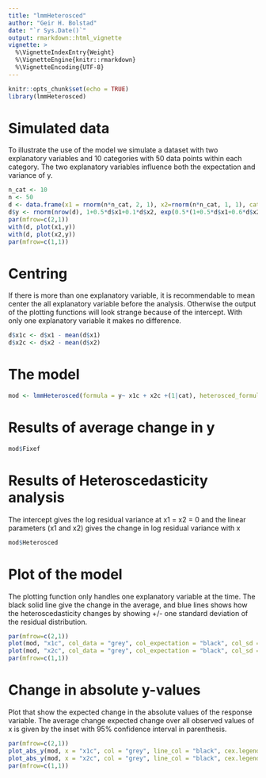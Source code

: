 ```yaml
---
title: "lmmHeterosced"
author: "Geir H. Bolstad"
date: "`r Sys.Date()`"
output: rmarkdown::html_vignette
vignette: >
  %\VignetteIndexEntry{Weight}
  %\VignetteEngine{knitr::rmarkdown}
  %\VignetteEncoding{UTF-8}
---
```

<!---  
output: 
  word_document:
    fig_caption: true
-->


<!--- 
                          NB! Build & Reload does not create a vignette 
                          use devtools::build(), or use menu for 
                          building source package
                          or devtools::build_vignettes()
-->


```r
knitr::opts_chunk$set(echo = TRUE)
library(lmmHeterosced)
```

# Simulated data
To illustrate the use of the model we simulate a dataset with two explanatory variables and 10 categories with 50 data points within each category. The two explanatory variables influence both the expectation and variance of y. 
```r
n_cat <- 10
n <- 50
d <- data.frame(x1 = rnorm(n*n_cat, 2, 1), x2=rnorm(n*n_cat, 1, 1), cat = rep(1:n_cat, each = n))
d$y <- rnorm(nrow(d), 1+0.5*d$x1+0.1*d$x2, exp(0.5*(1+0.5*d$x1+0.6*d$x2))) + rep(rnorm(n_cat), each = n)
par(mfrow=c(2,1))
with(d, plot(x1,y))
with(d, plot(x2,y))
par(mfrow=c(1,1))
```

# Centring
If there is more than one explanatory variable, it is recommendable to mean center the all explanatory variable before the analysis. Otherwise the output of the plotting functions will look strange because of the intercept. With only one explanatory variable it makes no difference. 
```r
d$x1c <- d$x1 - mean(d$x1)
d$x2c <- d$x2 - mean(d$x2)
```


# The model
```r
mod <- lmmHeterosced(formula = y~ x1c + x2c +(1|cat), heterosced_formula = ~ x1c + x2c, data = d)
```

# Results of average change in y
```r
mod$Fixef
```

# Results of Heteroscedasticity analysis
The intercept gives the log residual variance at x1 = x2 = 0 and the linear parameters (x1 and x2) gives the change in log residual variance with x
```r
mod$Heterosced
```

# Plot of the model
The plotting function only handles one explanatory variable at the time. The black solid line give the change in the average, and blue lines shows how the heteroscedasticity changes by showing +/- one standard deviation of the residual distribution. 
```r
par(mfrow=c(2,1))
plot(mod, "x1c", col_data = "grey", col_expectation = "black", col_sd = "blue")
plot(mod, "x2c", col_data = "grey", col_expectation = "black", col_sd = "blue")
par(mfrow=c(1,1))
```

# Change in absolute y-values
Plot that show the expected change in the absolute values of the response variable. The average change expected change over all observed values of x is given by the inset with 95\% confidence interval in parenthesis.
```r
par(mfrow=c(2,1))
plot_abs_y(mod, x = "x1c", col = "grey", line_col = "black", cex.legend = 0.9) 
plot_abs_y(mod, x = "x2c", col = "grey", line_col = "black", cex.legend = 0.9) 
par(mfrow=c(1,1))
```



